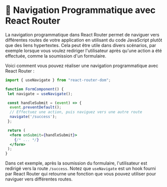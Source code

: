 # 🧭 Navigation Programmatique avec React Router

La navigation programmatique dans React Router permet de naviguer vers différentes routes de votre application en utilisant du code JavaScript plutôt que des liens hypertextes. Cela peut être utile dans divers scénarios, par exemple lorsque vous voulez rediriger l'utilisateur après qu'une action a été effectuée, comme la soumission d'un formulaire.

Voici comment vous pouvez réaliser une navigation programmatique avec React Router :

```jsx copy
import { useNavigate } from "react-router-dom";

function FormComponent() {
 let navigate = useNavigate();

 const handleSubmit = (event) => {
  event.preventDefault();
  // Effectuez une action, puis naviguez vers une autre route
  navigate('/success');
 };

 return (
  <form onSubmit={handleSubmit}>
    {/* ... */}
  </form>
 );
}
```

Dans cet exemple, après la soumission du formulaire, l'utilisateur est redirigé vers la route `/success`. Notez que `useNavigate` est un hook fourni par React Router qui retourne une fonction que vous pouvez utiliser pour naviguer vers différentes routes.